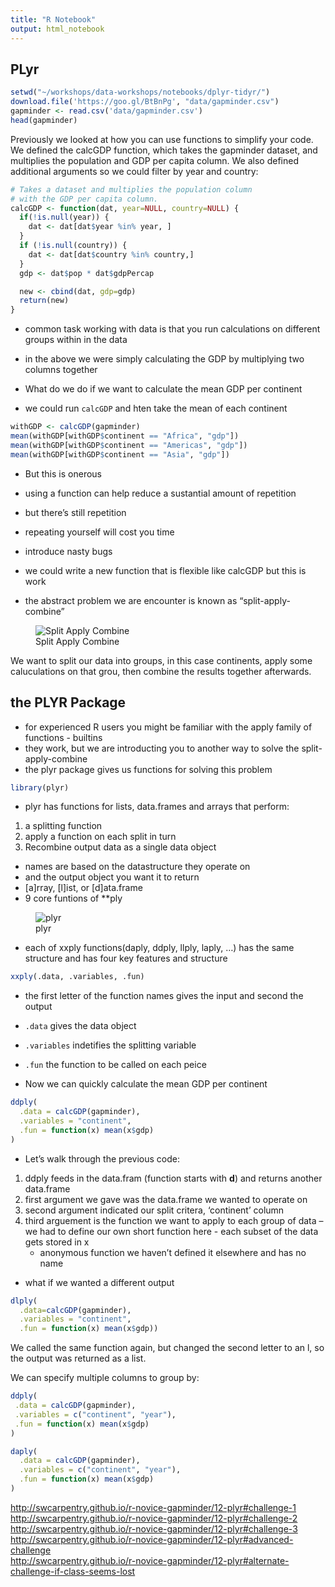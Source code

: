 ```yaml
---
title: "R Notebook"
output: html_notebook
---
```

## PLyr

```r
setwd("~/workshops/data-workshops/notebooks/dplyr-tidyr/")
download.file('https://goo.gl/BtBnPg', "data/gapminder.csv")
gapminder <- read.csv('data/gapminder.csv')
head(gapminder)
```

Previously we looked at how you can use functions to simplify your code. We defined the calcGDP function, which takes the gapminder dataset, and multiplies the population and GDP per capita column. We also defined additional arguments so we could filter by year and country:

```r
# Takes a dataset and multiplies the population column
# with the GDP per capita column.
calcGDP <- function(dat, year=NULL, country=NULL) {
  if(!is.null(year)) {
    dat <- dat[dat$year %in% year, ]
  }
  if (!is.null(country)) {
    dat <- dat[dat$country %in% country,]
  }
  gdp <- dat$pop * dat$gdpPercap

  new <- cbind(dat, gdp=gdp)
  return(new)
}
```


* common task working with data is that you run calculations on different groups within in the data 
* in the above we were simply calculating the GDP by multiplying two columns together
* What do we do if we want to calculate the mean GDP per continent

* we could run `calcGDP` and hten take the mean of each continent

```r
withGDP <- calcGDP(gapminder)
mean(withGDP[withGDP$continent == "Africa", "gdp"])
mean(withGDP[withGDP$continent == "Americas", "gdp"])
mean(withGDP[withGDP$continent == "Asia", "gdp"])
```

* But this is onerous
* using a function can help reduce a sustantial amount of repetition
* but there's still repetition
* repeating yourself will cost you time
* introduce nasty bugs

* we could write a new function that is flexible like calcGDP but this is work
* the abstract problem we are encounter is known as "split-apply-combine"

![Split Apply Combine](http://swcarpentry.github.io/r-novice-gapminder/fig/splitapply.png)

We want to split our data into groups, in this case continents, apply some caluculations on that grou, then combine the results together afterwards.

## the PLYR Package

* for experienced R users you might be familiar with the apply family of functions - builtins
* they work, but we are introducting you to another way to solve the split-apply-combine
* the plyr package gives us functions for solving this problem

```r
library(plyr)
```

* plyr has functions for lists, data.frames and arrays that perform:
1. a splitting function
2. apply a function on each split in turn
3. Recombine output data as a single data object

* names are based on the datastructure they operate on
* and the output object you want it to return
* [a]rray, [l]ist, or [d]ata.frame
* 9 core funtions of **ply

![plyr](http://swcarpentry.github.io/r-novice-gapminder/fig/full_apply_suite.png)

* each of xxply functions(daply, ddply, llply, laply, ...) has the same structure and has four key features and structure

```r
xxply(.data, .variables, .fun)
```
* the first letter of the function names gives the input and second the output
* `.data` gives the data object
* `.variables` indetifies the splitting variable
* `.fun` the function to be called on each peice

* Now we can quickly calculate the mean GDP per continent

```r
ddply(
  .data = calcGDP(gapminder),
  .variables = "continent",
  .fun = function(x) mean(x$gdp)
)
```

* Let's walk through the previous code:
1. ddply feeds in the data.fram (function starts with **d**) and returns another data.frame
2. first argument we gave was the data.frame we wanted to operate on
3. second argument indicated our split critera, 'continent' column
4. third arguement is the function we want to apply to each group of data -- we had to define our own short function here - each subset of the data gets stored in x
   * anonymous function we haven't defined it elsewhere and has no name 
   
* what if we wanted a different output 
   
```r
dlply(
  .data=calcGDP(gapminder),
  .variables = "continent",
  .fun = function(x) mean(x$gdp))
```

We called the same function again, but changed the second letter to an l, so the output was returned as a list.

We can specify multiple columns to group by:

```r
ddply(
 .data = calcGDP(gapminder),
 .variables = c("continent", "year"),
 .fun = function(x) mean(x$gdp)
)
```

```r
daply(
  .data = calcGDP(gapminder), 
  .variables = c("continent", "year"),
  .fun = function(x) mean(x$gdp)
)
```

<http://swcarpentry.github.io/r-novice-gapminder/12-plyr#challenge-1>  
<http://swcarpentry.github.io/r-novice-gapminder/12-plyr#challenge-2>  
<http://swcarpentry.github.io/r-novice-gapminder/12-plyr#challenge-3>  
<http://swcarpentry.github.io/r-novice-gapminder/12-plyr#advanced-challenge>  
<http://swcarpentry.github.io/r-novice-gapminder/12-plyr#alternate-challenge-if-class-seems-lost>  
